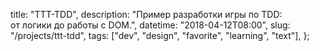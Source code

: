 
  title: "TTT-TDD",
  description: "Пример разработки игры по TDD: от логики до работы с DOM.",
  datetime: "2018-04-12T08:00",
  slug: "/projects/ttt-tdd",
  tags: ["dev", "design", "favorite", "learning", "text"],
};

<Redirect to="https://bespoyasov.ru/ttt-tdd/" />
